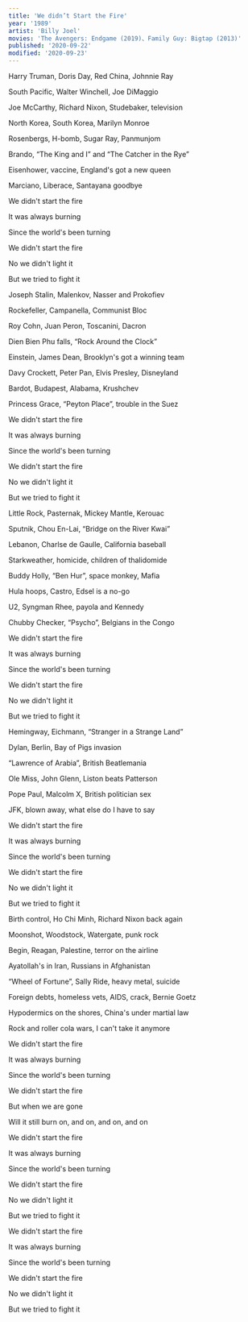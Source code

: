 ```yaml
---
title: 'We didn’t Start the Fire'
year: '1989'
artist: 'Billy Joel'
movies: 'The Avengers: Endgame (2019)、Family Guy: Bigtap (2013)'
published: '2020-09-22'
modified: '2020-09-23'
---
```


<Section>

Harry Truman, Doris Day, Red China, Johnnie Ray

South Pacific, Walter Winchell, Joe DiMaggio

Joe McCarthy, Richard Nixon, Studebaker, television

North Korea, South Korea, Marilyn Monroe

Rosenbergs, H-bomb, Sugar Ray, Panmunjom

Brando, &ldquo;The King and I&rdquo; and &ldquo;The Catcher in the Rye&rdquo;

Eisenhower, vaccine, England's got a new queen

Marciano, Liberace, Santayana goodbye

</Section>

<Section>

We didn't start the fire

It was always burning

Since the world's been turning

We didn't start the fire

No we didn't light it

But we tried to fight it

</Section>

<Section>

Joseph Stalin, Malenkov, Nasser and Prokofiev

Rockefeller, Campanella, Communist Bloc

Roy Cohn, Juan Peron, Toscanini, Dacron

Dien Bien Phu falls, &ldquo;Rock Around the Clock&rdquo;

Einstein, James Dean, Brooklyn's got a winning team

Davy Crockett, Peter Pan, Elvis Presley, Disneyland

Bardot, Budapest, Alabama, Krushchev

Princess Grace, &ldquo;Peyton Place&rdquo;, trouble in the Suez

</Section>

<Section>

We didn't start the fire

It was always burning

Since the world's been turning

We didn't start the fire

No we didn't light it

But we tried to fight it

</Section>

<Section>

Little Rock, Pasternak, Mickey Mantle, Kerouac

Sputnik, Chou En-Lai, &ldquo;Bridge on the River Kwai&rdquo;

Lebanon, Charlse de Gaulle, California baseball

Starkweather, homicide, children of thalidomide

Buddy Holly, &ldquo;Ben Hur&rdquo;, space monkey, Mafia

Hula hoops, Castro, Edsel is a no-go

U2, Syngman Rhee, payola and Kennedy

Chubby Checker, &ldquo;Psycho&rdquo;, Belgians in the Congo

</Section>

<Section>

We didn't start the fire

It was always burning

Since the world's been turning

We didn't start the fire

No we didn't light it

But we tried to fight it

</Section>

<Section>

Hemingway, Eichmann, &ldquo;Stranger in a Strange Land&rdquo;

Dylan, Berlin, Bay of Pigs invasion

&ldquo;Lawrence of Arabia&rdquo;, British Beatlemania

Ole Miss, John Glenn, Liston beats Patterson

Pope Paul, Malcolm X, British politician sex

JFK, blown away, what else do I have to say

</Section>

<Section>

We didn't start the fire

It was always burning

Since the world's been turning

We didn't start the fire

No we didn't light it

But we tried to fight it

</Section>

<Section>

Birth control, Ho Chi Minh, Richard Nixon back again

Moonshot, Woodstock, Watergate, punk rock

Begin, Reagan, Palestine, terror on the airline

Ayatollah's in Iran, Russians in Afghanistan

&ldquo;Wheel of Fortune&rdquo;, Sally Ride, heavy metal, suicide

Foreign debts, homeless vets, AIDS, crack, Bernie Goetz

Hypodermics on the shores, China's under martial law

Rock and roller cola wars, I can't take it anymore

</Section>

<Section>

We didn't start the fire

It was always burning

Since the world's been turning

We didn't start the fire

But when we are gone

Will it still burn on, and on, and on, and on

</Section>

<Section>

We didn't start the fire

It was always burning

Since the world's been turning

We didn't start the fire

No we didn't light it

But we tried to fight it

We didn't start the fire

It was always burning

Since the world's been turning

We didn't start the fire

No we didn't light it

But we tried to fight it

</Section>
